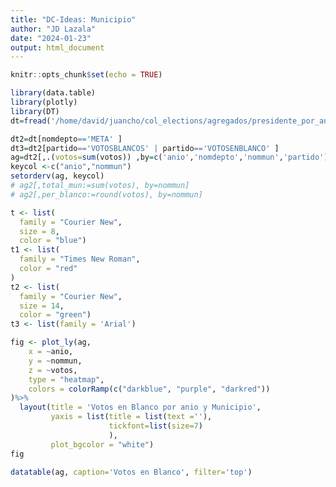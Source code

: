 ```yaml
---
title: "DC-Ideas: Municipio"
author: "JD Lazala"
date: "2024-01-23"
output: html_document
---
```


<style type="text/css">
.main-container {
  max-width: 1800px;
  margin-left: auto;
  margin-right: auto;
}
</style>

```r
knitr::opts_chunk$set(echo = TRUE)
```


```r
library(data.table)
library(plotly)
library(DT)
dt=fread('/home/david/juancho/col_elections/agregados/presidente_por_anio_eleccion_partido_candidato_depto_mun.csv')
```

```r
dt2=dt[nomdepto=='META' ]
dt3=dt2[partido=='VOTOSBLANCOS' | partido=='VOTOSENBLANCO' ]
ag=dt2[,.(votos=sum(votos)) ,by=c('anio','nomdepto','nommun','partido')]
keycol <-c("anio","nommun")
setorderv(ag, keycol)
# ag2[,total_mun:=sum(votos), by=nommun]
# ag2[,per_blanco:=round(votos), by=nommun]
```

```r
t <- list(
  family = "Courier New",
  size = 8,
  color = "blue")
t1 <- list(
  family = "Times New Roman",
  color = "red"
)
t2 <- list(
  family = "Courier New",
  size = 14,
  color = "green")
t3 <- list(family = 'Arial')
```

```r
fig <- plot_ly(ag,
    x = ~anio, 
    y = ~nommun,
    z = ~votos, 
    type = "heatmap",
    colors = colorRamp(c("darkblue", "purple", "darkred")) 
)%>%
  layout(title = 'Votos en Blanco por anio y Municipio',
         yaxis = list(title = list(text =''),
                      tickfont=list(size=7)
                      ),
         plot_bgcolor = "white")
fig
```

```r
datatable(ag, caption='Votos en Blanco', filter='top')
```


